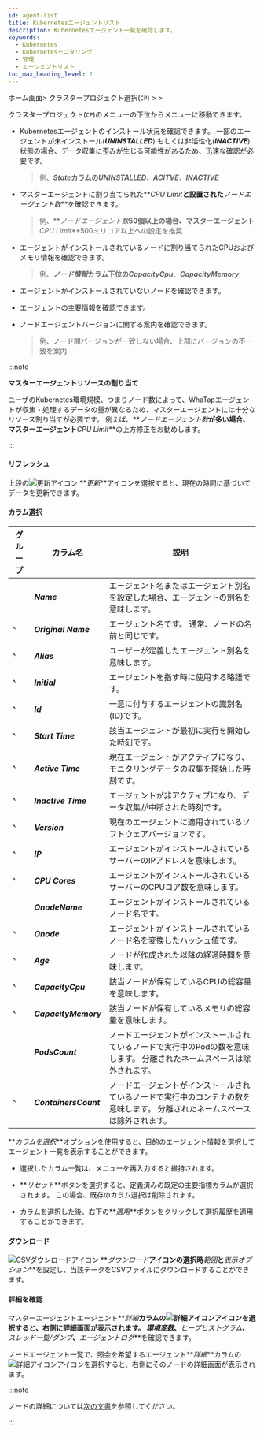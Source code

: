 ```yaml
---
id: agent-list
title: Kubernetesエージェントリスト
description: Kubernetesエージェント一覧を確認します。
keywords:
  - Kubernetes
  - Kubernetesモニタリング
  - 管理
  - エージェントリスト
toc_max_heading_level: 2
---
```


ホーム画面&gt; クラスタープロジェクト選択(<code class='my'>CP</code>) &gt; <Cmdname sid="side_management" className="uitext" /> &gt; <Cmdname sid="side_kubernetesAgentList" className="uitext" />

クラスタープロジェクト(<code class='my'>CP</code>)の<Cmdname sid="side_management" className="uitext" />メニューの下位から<Cmdname sid="side_kubernetesAgentList" className="uitext" />メニューに移動できます。 

<ImgLang img='k8s-agent-list.png' desc='Kubernetesエージェントリスト' />

- Kubernetesエージェントのインストール状況を確認できます。 一部のエージェントが未インストール(**_UNINSTALLED_**) もしくは非活性化(**_INACTIVE_**) 状態の場合、データ収集に歪みが生じる可能性があるため、迅速な確認が必要です。 

  > 例、**_State_**カラムの**_UNINSTALLED_**、**_ACITVE_**、**_INACTIVE_**

- マスターエージェントに割り当てられた**_CPU Limit_**と設置された**_ノードエージェント数_**を確認できます。 

  > 例、**_ノードエージェント数_**50個以上の場合、マスターエージェント**_CPU Limit_**500ミリコア以上への設定を推奨

- エージェントがインストールされているノードに割り当てられたCPUおよびメモリ情報を確認できます。 

  > 例、**_ノード情報_**カラム下位の**_CapacityCpu_**、**_CapacityMemory_** 

- エージェントがインストールされていないノードを確認できます。 

- エージェントの主要情報を確認できます。 

- ノードエージェントバージョンに関する案内を確認できます。

  > 例、ノード間バージョンが一致しない場合、上部にバージョンの不一致を案内

:::note 

**マスターエージェントリソースの割り当て**

ユーザのKubernetes環境規模、つまりノード数によって、WhaTapエージェントが収集・処理するデータの量が異なるため、マスターエージェントには十分なリソース割り当てが必要です。 例えば、**_ノードエージェント数_**が多い場合、マスターエージェント**_CPU Limit_**の上方修正をお勧めします。

:::

#### リフレッシュ

上段の![更新アイコン](/img/ic-refresh2.svg) **_更新_**アイコンを選択すると、現在の時間に基づいてデータを更新できます。

#### カラム選択

| グループ                                          | カラム名                  | 説明                                                              |
| --------------------------------------------- | --------------------- | --------------------------------------------------------------- |
| <Cmdname sid="TTL06700" className="uitext" /> | **_Name_**            | エージェント名またはエージェント別名を設定した場合、エージェントの別名を意味します。                      |
| ^                                             | **_Original Name_**   | エージェント名です。 通常、ノードの名前と同じです。                                      |
| ^                                             | **_Alias_**           | ユーザーが定義したエージェント別名を意味します。                                        |
| ^                                             | **_Initial_**         | エージェントを指す時に使用する略語です。                                            |
| ^                                             | **_Id_**              | 一意に付与するエージェントの識別名(ID)です。                                        |
| ^                                             | **_Start Time_**      | 該当エージェントが最初に実行を開始した時刻です。                                        |
| ^                                             | **_Active Time_**     | 現在エージェントがアクティブになり、モニタリングデータの収集を開始した時刻です。                        |
| ^                                             | **_Inactive Time_**   | エージェントが非アクティブになり、データ収集が中断された時刻です。                               |
| ^                                             | **_Version_**         | 現在のエージェントに適用されているソフトウェアバージョンです。                                 |
| ^                                             | **_IP_**              | エージェントがインストールされているサーバーのIPアドレスを意味します。                            |
| ^                                             | **_CPU Cores_**       | エージェントがインストールされているサーバーのCPUコア数を意味します。                            |
| <Cmdname sid="TTL06705" className="uitext" /> | **_OnodeName_**       | エージェントがインストールされているノード名です。                                       |
| ^                                             | **_Onode_**           | エージェントがインストールされているノード名を変換したハッシュ値です。                             |
| ^                                             | **_Age_**             | ノードが作成された以降の経過時間を意味します。                                         |
| ^                                             | **_CapacityCpu_**     | 該当ノードが保有しているCPUの総容量を意味します。                                      |
| ^                                             | **_CapacityMemory_**  | 該当ノードが保有しているメモリの総容量を意味します。                                      |
| <Cmdname sid="TTL07377" className="uitext" /> | **_PodsCount_**       | ノードエージェントがインストールされているノードで実行中のPodの数を意味します。 分離されたネームスペースは除外されます。  |
| ^                                             | **_ContainersCount_** | ノードエージェントがインストールされているノードで実行中のコンテナの数を意味します。 分離されたネームスペースは除外されます。 |

**_カラムを選択_**オプションを使用すると、目的のエージェント情報を選択してエージェント一覧を表示することができます。 

- 選択したカラム一覧は、メニューを再入力すると維持されます。

- **_リセット_**ボタンを選択すると、定義済みの既定の主要指標カラムが選択されます。 この場合、既存のカラム選択は削除されます。

- カラムを選択した後、右下の**_適用_**ボタンをクリックして選択履歴を適用することができます。

#### ダウンロード

![CSVダウンロードアイコン](/img/ico-csv.svg) **_ダウンロード_**アイコンの選択時**_範囲_**と**_表示オプション_**を設定し、当該データをCSVファイルにダウンロードすることができます。 

#### 詳細を確認

マスターエージェントエージェント**_詳細_**カラムの![詳細アイコン](/img/ico-detail-view.svg)アイコンを選択すると、右側に詳細画面が表示されます。 **_環境変数_**、**_ヒープヒストグラム_**、**_スレッド一覧/ダンプ_**、**_エージェントログ_**を確認できます。 

ノードエージェント一覧で、照会を希望するエージェント**_詳細_**カラムの![詳細アイコン](/img/ico-detail-view.svg)アイコンを選択すると、右側にそのノードの詳細画面が表示されます。 

:::note 

ノードの詳細については[次の文書](resource-node-list#node-list-details)を参照してください。

:::
